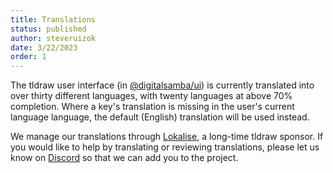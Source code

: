 ```yaml
---
title: Translations
status: published
author: steveruizok
date: 3/22/2023
order: 1
---
```


The tldraw user interface (in [@digitalsamba/ui](/docs/user-interface)) is currently translated into over thirty different languages, with twenty languages at above 70% completion. Where a key's translation is missing in the user's current language language, the default (English) translation will be used instead.

We manage our translations through [Lokalise](https://www.lokalise.com), a long-time tldraw sponsor. If you would like to help by translating or reviewing translations, please let us know on [Discord](https://discord.gg/sKNgCZyrrf) so that we can add you to the project.
